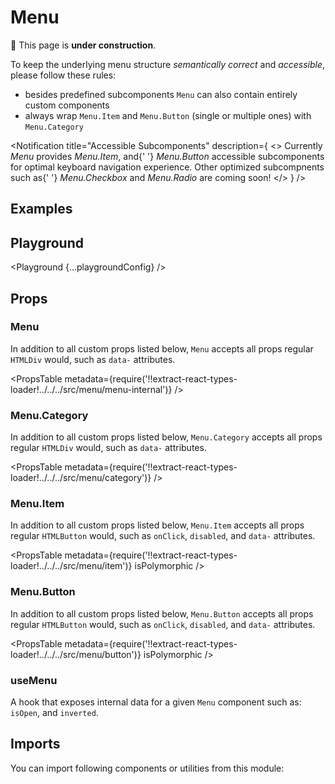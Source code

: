 



# Menu

🚧 This page is **under construction**.

To keep the underlying menu structure _semantically correct_ and _accessible_, please follow these rules:

- besides predefined subcomponents `Menu` can also contain entirely custom components
- always wrap `Menu.Item` and `Menu.Button` (single or multiple ones) with `Menu.Category`

<Notification
  title="Accessible Subcomponents"
  description={
    <>
      Currently <em>Menu</em> provides <em>Menu.Item</em>, and{' '}
      <em>Menu.Button</em> accessible subcomponents for optimal keyboard
      navigation experience. Other optimized subcompnents such as{' '}
      <em>Menu.Checkbox</em> and <em>Menu.Radio</em> are coming soon!
    </>
  }
/>

## Examples

<Example title="Basic Usage" path="menu/basic-usage">
  <BasicUsage />
</Example>

<Example title="Advanced Usage" path="menu/advanced-usage">
  <AdvancedUsage />
</Example>

<Example title="Placement" path="menu/placement">
  <Placement />
</Example>

<Example title="Inverted" path="menu/inverted" darkPreview>
  <Inverted />
</Example>

## Playground

<Playground {...playgroundConfig} />

## Props

### Menu

In addition to all custom props listed below, `Menu` accepts all props regular `HTMLDiv` would, such as `data-` attributes.

<PropsTable
  metadata={require('!!extract-react-types-loader!../../../src/menu/menu-internal')}
/>

### Menu.Category

In addition to all custom props listed below, `Menu.Category` accepts all props regular `HTMLDiv` would, such as `data-` attributes.

<PropsTable
  metadata={require('!!extract-react-types-loader!../../../src/menu/category')}
/>

### Menu.Item

In addition to all custom props listed below, `Menu.Item` accepts all props regular `HTMLButton` would, such as `onClick`, `disabled`, and `data-` attributes.

<PropsTable
  metadata={require('!!extract-react-types-loader!../../../src/menu/item')}
  isPolymorphic
/>

### Menu.Button

In addition to all custom props listed below, `Menu.Button` accepts all props regular `HTMLButton` would, such as `onClick`, `disabled`, and `data-` attributes.

<PropsTable
  metadata={require('!!extract-react-types-loader!../../../src/menu/button')}
  isPolymorphic
/>

### useMenu

A hook that exposes internal data for a given `Menu` component such as: `isOpen`, and `inverted`.

## Imports

You can import following components or utilities from this module:

<Imports module={MenuExports} path="@datacamp/waffles/menu" />
